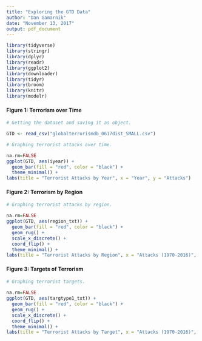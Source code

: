 ```yaml
---
title: "Exploring the GTD Data"
author: "Dan Gamarnik"
date: "November 13, 2017"
output: pdf_document
---
```


```r

library(tidyverse)
library(stringr) 
library(dplyr)
library(readr)
library(ggplot2)
library(downloader)
library(tidyr)
library(broom)
library(knitr)
library(modelr)

```
#### Figure 1: Terrorism over Time
```r

# Getting the dataset and saving it as object.

GTD <- read_csv("globalterrorismdb_0617dist_SMALL.csv") 

# Graphing terrorist attacks over time.

na.rm=FALSE
ggplot(GTD, aes(iyear)) +
  geom_bar(fill = "red", color = "black") +
  theme_minimal() +
labs(title = "Terrorist Attacks by Year", x = "Year", y = "Attacks") 

```
#### Figure 2: Terrorism by Region
```r

# Graphing terrorist attacks by region.

na.rm=FALSE
ggplot(GTD, aes(region_txt)) +
  geom_bar(fill = "red", color = "black") +
  geom_rug() +
  scale_x_discrete() +
  coord_flip() +
  theme_minimal() +
labs(title = "Terrorist Attacks by Region", x = "Attacks (1970-2016)", y = "Region") 

```
#### Figure 3: Targets of Terrorism
```r

# Graphing terrorist targets. 

na.rm=FALSE
ggplot(GTD, aes(targtype1_txt)) +
  geom_bar(fill = "red", color = "black") +
  geom_rug() +
  scale_x_discrete() +
  coord_flip() +
  theme_minimal() +
labs(title = "Terrorist Attacks by Target", x = "Attacks (1970-2016)", y = "Target") 
```










